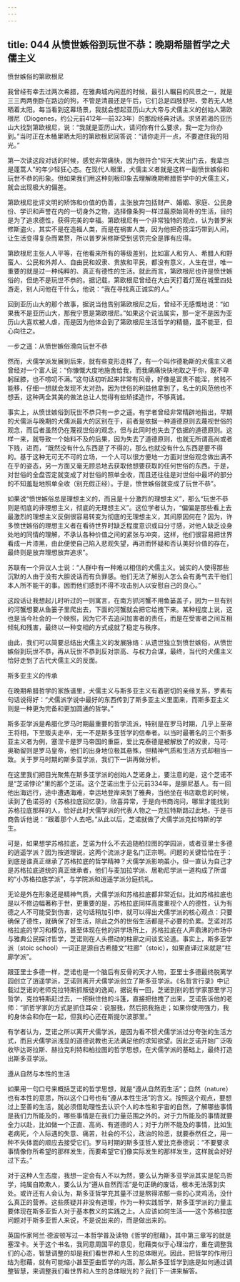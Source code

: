 ```yaml
---
---
---
```

title: 044 从愤世嫉俗到玩世不恭：晚期希腊哲学之犬儒主义
---







愤世嫉俗的第欧根尼

我曾经有幸去过两次希腊，在雅典城内闲逛的时候，最引人瞩目的风景之一，就是三三两两倒卧在路边的狗，不管是清晨还是午后，它们总是四肢舒坦、旁若无人地晒着太阳。每当看到这幕场景，我就会想起亚历山大大帝与犬儒主义的创始人第欧根尼（Diogenes，约公元前412年—前323年）的那段经典对话。求贤若渴的亚历山大找到第欧根尼，说：“我就是亚历山大，请问你有什么要求，我一定为你办到。”当时正在木桶里晒太阳的第欧根尼回答说：“请你走开一点，不要遮住我的阳光。”

第一次读这段对话的时候，感觉非常痛快，因为很符合“仰天大笑出门去，我辈岂是蓬蒿人”的年少轻狂心态。在现代人眼里，犬儒主义者就是这样一副愤世嫉俗和玩世不恭的形象。但如果我们用这种刻板印象去理解晚期希腊哲学中的犬儒主义，就会出现极大的偏差。

第欧根尼批评文明的矫饰和价值的伪善，主张放弃包括财产、婚姻、家庭、公民身份、学识和声誉在内的一切身外之物，选择像条狗一样过最原始简朴的生活，目的是为了追求德性，获得完美的幸福。第欧根尼有一个非常独特的观点，认为普罗米修斯盗火，其实不是在造福人类，而是在祸害人类，因为他把奇技淫巧带到人间，让生活变得复杂而累赘，所以普罗米修斯受到惩罚完全是罪有应得。

第欧根尼主张人人平等，在他看来所有的等级差别，比如富人和穷人、希腊人和野蛮人、公民和外邦人、自由民和奴隶、贵族和平民，都没有意义，人生在世，唯一重要的就是过一种纯粹的、真正有德性的生活。就此而言，第欧根尼也许是愤世嫉俗的，但绝不是玩世不恭的。据记载，第欧根尼曾经在大白天打着灯笼在城里四处游走，别人问他在干什么，他说：“我在寻找真正诚实的人。”

回到亚历山大的那个故事，据说当他告别第欧根尼之后，曾经不无感慨地说：“如果我不是亚历山大，那我宁愿是第欧根尼。”如果这个说法属实，那一定不是因为亚历山大喜欢被人虐，而是因为他体会到了第欧根尼生活哲学的精髓，虽不能至，但心向往之。


一步之遥：从愤世嫉俗滑向玩世不恭

然而，犬儒学派发展到后来，就有些变形走样了，有一个叫作德勒斯的犬儒主义者曾经对一个富人说：“你慷慨大度地施舍给我，而我痛痛快快地取之于你，既不卑躬屈膝，也不唠叨不满。”这句话初听起来非常有风骨，好像是富贵不能淫，贫贱不能移，仔细一想就会发现不太对劲，因为世俗的利益他拿到了，名士的风范他也不想丢，这种两全其美的做法总让人觉得有些矫揉造作，不够真诚。

事实上，从愤世嫉俗到玩世不恭只有一步之遥。有学者曾经非常精辟地指出，早期的犬儒派与晚期的犬儒派最大的区别在于，前者是依据一种道德原则去蔑视世俗的观念，而后者虽然仍在蔑视世俗的观念，但与此同时也失去了依据的道德原则。这样一来，就导致一个始料不及的后果，因为失去了道德原则，也就无所谓高尚或者下贱，进而，“既然没有什么东西是了不得的，那么也就没有什么东西是要不得的。基于这种无可无不可的立场，一个人可以很方便地一方面对世俗观念做出满不在乎的姿态，另一方面又毫无顾忌地去获取他想要获取的任何世俗的东西。于是，对世俗的全盘否定就变成了对世俗的照单全收，而且还往往是对世俗中最坏的部分的不知羞耻地照单全收（别充假正经）。于是，愤世嫉俗就变成了玩世不恭”。

如果说“愤世嫉俗总是理想主义的，而且是十分激烈的理想主义”，那么“玩世不恭则是彻底的非理想主义，彻底的无理想主义”。这位学者认为，“偏偏是那些看上去最激烈的理想主义反倒很容易转变为彻底的无理想主义，其间原因何在？因为，许多愤世嫉俗的理想主义者在看待世界时缺乏程度意识或曰分寸感，对他人缺乏设身处地的同情的理解，不承认各种价值之间的紧张与冲突，这样，他们很容易把世界看成一片漆黑，由此便使自己陷入悲观失望，再进而怀疑和否认美好价值的存在，最终则是放弃理想放弃追求”。

苏联有一个异议人士说：“人群中有一种难以相信的犬儒主义。诚实的人使得那些沉默的人由于没有大胆说话而有负罪感。他们无法了解别人怎么会有勇气去干他们本人所不能干的事。因而他们感到不得不攻击别人以安慰自己的良心。”

这段话让我想起儿时听过的一则寓言，在南方抓河蟹不用鱼篓盖子，因为一旦有别的河蟹想要从鱼篓子里爬出去，下面的河蟹就会把它给拽下来。某种程度上说，这也是当今社会的一个映照，因为它不去追问加害者的责任，而是在受害者之间互相倾轧和残害，最终以一种变相的方式成就了稳定与秩序。

由此，我们可以简要总结出犬儒主义的发展脉络：从遗世独立到愤世嫉俗，从愤世嫉俗到玩世不恭，再从玩世不恭到反对崇高、与权力合谋，最终，当代的犬儒主义恰好走到了古代犬儒主义的反面。


斯多亚主义的传承

在晚期希腊哲学的家族谱里，犬儒主义与斯多亚主义有着密切的亲缘关系，罗素有句话说得好：“犬儒派学说中最好的东西传到了斯多亚主义里面来，而斯多亚主义则是一种更为完备和更加圆通的哲学。”

斯多亚学派是希腊化罗马时期最重要的哲学流派，特别是在罗马时期，几乎上至帝王将相，下至贩夫走卒，无一不是斯多亚哲学的信奉者。以当时最著名的三个斯多亚主义者为例，塞涅卡是罗马帝国的重臣，爱比克泰德是被解放了的奴隶，马可·奥勒留则是罗马皇帝，他们的出身地位极其悬殊，但精神气质和生活方式却相当一致。关于罗马时期的斯多亚学派，我们下一讲再做分析。

在这里我们把目光聚焦在斯多亚学派的创始人芝诺身上，要注意的是，这个芝诺不是“芝诺悖论”里的那个芝诺。这个芝诺出生于公元前334年，是腓尼基人。有一回他出海远行，途中遭遇海难，幸运地登岸来到了雅典，当他坐在书店歇息的时候，读到了色诺芬的《苏格拉底回忆录》，欣喜异常，于是向书商询问，哪里才能找到苏格拉底那样的人，恰好此时犬儒学派的代表人物之一克拉特斯路过此地，于是书商告诉他说：“跟着那个人去吧。”从此以后，芝诺就做了犬儒学派克拉特斯的学生。

可是，如果想学苏格拉底，芝诺为什么不去追随柏拉图的学园派，或者亚里士多德的逍遥学派？因为按道理说，这两个流派才是名门正宗啊。问题的关键恰恰在于：到底是谁真正继承了苏格拉底的哲学精神？犬儒学派影响虽小，但一直认为自己才是苏格拉底道统的真正继承者，他们与麦加拉学派、居勒尼学派一道构成了所谓的“小苏格拉底学派”，与学院派和逍遥学派分庭抗礼。

无论是外在形象还是精神气质，犬儒学派和苏格拉底都非常近似。比如苏格拉底也是以不修边幅著称于世，更重要的是，苏格拉底同样高度重视个人的德性，认为有德之人不可能受到伤害，这句话稍加引申，就可以得出犬儒学派的核心观点：只要确保了德性，就确保了好生活，除此之外的世俗生活都是不必要的负累。芝诺对苏格拉底的学习和模仿，甚至体现在他的讲学场所上，苏格拉底在人声鼎沸的市场中与雅典公民探讨哲学，芝诺则在人头攒动的柱廊之间谈玄论道。事实上，斯多亚学派（stoic school）一词正是源自古希腊文“柱廊”（stoic），如果直译过来就是“柱廊学派”。

跟亚里士多德一样，芝诺也是一个脑后有反骨的天才人物，亚里士多德最终脱离学园创立了逍遥学派，芝诺则离开犬儒学派创立了斯多亚学派。《名哲言行录》中记载过芝诺的老师克拉特斯抓叛徒的逸闻，据说有一回，芝诺到别的哲学家那里学习哲学，克拉特斯赶过去，一把揪住他的斗篷，直接把他拽了出来，芝诺告诉他的老师：“抓哲学家的方式是抓住耳朵：说服我，然后把我拖走；如果你使用强力，我的身体会和你在一起，但我的心还在斯提尔波那里。”

有学者认为，芝诺之所以离开犬儒学派，是因为看不惯犬儒学派过分夸张的生活方式，而且犬儒学派浅显的道德说教也无法满足他的求知欲望。因此芝诺开始广泛吸收毕达哥拉斯、赫拉克利特和柏拉图的哲学思想，在犬儒学派的基础上，最终打造出斯多亚学派。


遵从自然与本性的生活

如果用一句口号来概括芝诺的哲学思想，就是“遵从自然而生活”；自然（nature）也有本性的意思，所以这个口号也有“遵从本性生活”的含义。按照这个观点，要想过上至善的生活，就必须借助理性去认识个人的本性和宇宙的自然，了解哪些事情是我们力所能及的，哪些事情是在我们力量范围之外的。对于力所能及的事情就要全力以赴，比如做一个正直、高尚、有道德的人；对于力所不能及的事情，比如生老病死，个人际遇的失意、痛苦，社会的不公，政治的险恶，就要泰然任之，用一种不失体面的顺应去接受它们。罗马时期的斯多亚哲人爱比克泰德说：“不要要求事情像你所希望的那样发生，而要希望它们像实际发生的那样发生，这样就会好好过下去。”

对于这种人生态度，我想一定会有人不以为然，要么认为斯多亚学派其实是鸵鸟哲学，纯属自欺欺人，要么认为“遵从自然而活”是句正确的废话，根本无法落到实处。或许还有人会认为，斯多亚哲学充其量不过是熬得浓郁一些的心灵鸡汤，没什么真正的营养。这些质疑并非没有道理，作为一种实践哲学，斯多亚学派的力量主要体现在斯多亚哲人对于基本教义的实践之上。人应该如何生活——这个苏格拉底问题对于斯多亚哲人来说，不是说出来的，而是做出来的。

英国作家阿兰·德波顿写过一本哲学普及读物《哲学的慰藉》，其中第三章写的就是塞涅卡。关于这个书名，我同意周国平的意见，慰藉类似于心理治疗，重在调整我们的心态，智慧调整的却是我们看世界和人生的总体眼光。因此，把哲学的作用归结为慰藉，就有可能缩小甚至歪曲哲学的内涵。那么斯多亚哲学到底是如何通过调整智慧，来调整我们看世界和人生的总体眼光的？我们下一讲来解答。
